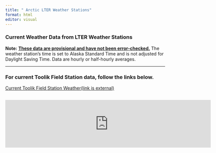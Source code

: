 ```yaml
---
title: " Arctic LTER Weather Stations"
format: html
editor: visual
---
```


### Current Weather Data from LTER Weather Stations

**Note:** [**These data are provisional and have not been error-checked.**]{.underline} The weather station's time is set to Alaska Standard Time and is not adjusted for Daylight Saving Time. Data are hourly or half-hourly averages.

------------------------------------------------------------------------

### For current Toolik Field Station data, follow the links below.

[Current Toolik Field Station Weather(link is external)](https://www.uaf.edu/toolik/edc/monitoring/abiotic/weather-anychart.php)

## [![Toolik Webcam](https://lat68.toolik.alaska.edu/ajax/edc/resize_webcam_image.php?webcam=1&size=640x480){width="648"}](https://www.uaf.edu/toolik/edc/index.php)
